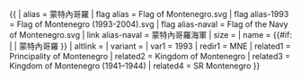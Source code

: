 {{ {{{1<noinclude>|country showdata</noinclude>}}}
| alias = 蒙特內哥羅
| flag alias = Flag of Montenegro.svg
| flag alias-1993 = Flag of Montenegro (1993-2004).svg
| flag alias-naval = Flag of the Navy of Montenegro.svg
| link alias-naval = 蒙特內哥羅海軍
| size = {{{size|}}}
| name = {{#if: {{{name|}}} | {{{name|}}} | 蒙特內哥羅 }}
| altlink = {{{altlink|}}}
| variant = {{{variant|}}}
<noinclude>
| var1 = 1993
| redir1 = MNE
| related1 = Principality of Montenegro
| related2 = Kingdom of Montenegro
| related3 = Kingdom of Montenegro (1941–1944)
| related4 = SR Montenegro
</noinclude>
}}